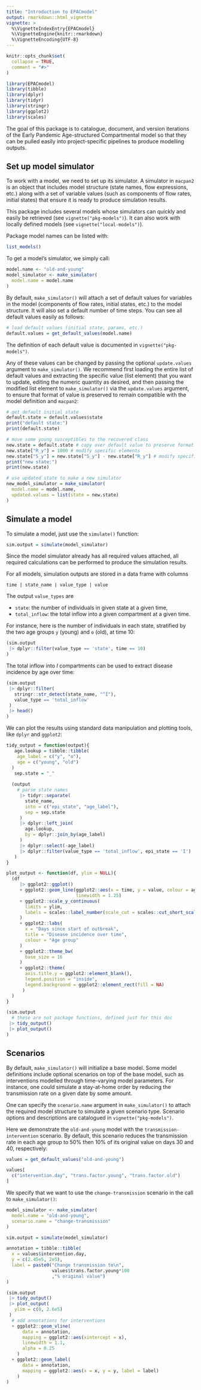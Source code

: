 ```yaml
---
title: "Introduction to EPACmodel"
output: rmarkdown::html_vignette
vignette: >
  %\VignetteIndexEntry{EPACmodel}
  %\VignetteEngine{knitr::rmarkdown}
  %\VignetteEncoding{UTF-8}
---
```


```r
knitr::opts_chunk$set(
  collapse = TRUE,
  comment = "#>"
)
```

```r
library(EPACmodel)
library(tibble)
library(dplyr)
library(tidyr)
library(stringr)
library(ggplot2)
library(scales)
```

The goal of this package is to catalogue, document, and version iterations of the Early Pandemic Age-structured Compartmental model so that they can be pulled easily into project-specific pipelines to produce modelling outputs. 

## Set up model simulator

To work with a model, we need to set up its simulator. A simulator in `macpan2` is an object that includes model structure (state names, flow expressions, etc.) along with a set of variable values (such as components of flow rates, initial states) that ensure it is ready to produce simulation results. 

This package includes several models whose simulators can quickly and easily be retrieved (see `vignette("pkg-models")`). It can also work with locally defined models (see `vignette("local-models")`). 

Package model names can be listed with:

```r
list_models()
```

To get a model's simulator, we simply call:

```r
model.name <- "old-and-young"
model_simulator <- make_simulator(
  model.name = model.name
)
```

By default, `make_simulator()` will attach a set of default values for variables in the model (components of flow rates, initial states, etc.) to the model structure. It will also set a default number of time steps. You can see all default values easily as follows:

```r
# load default values (initial state, params, etc.)
default.values = get_default_values(model.name)
```

The definition of each default value is documented in `vignette("pkg-models")`.

Any of these values can be changed by passing the optional `update.values` argument to `make_simulator()`. We recommend first loading the entire list of default values and extracting the specific value (list element) that you want to update, editing the numeric quantity as desired, and then passing the modified list element to `make_simulator()` via the `update.values` argument, to ensure that format of value is preserved to remain compatible with the model definition and `macpan2`:

```r
# get default initial state
default.state = default.values$state
print("default state:")
print(default.state)

# move some young susceptibles to the recovered class
new.state = default.state # copy over default value to preserve format
new.state["R_y"] = 1000 # modify specific elements
new.state["S_y"] = new.state["S_y"] - new.state["R_y"] # modify specific elements
print("new state:")
print(new.state)

# use updated state to make a new simulator 
new_model_simulator = make_simulator(
  model.name = model.name,
  updated.values = list(state = new.state)
)
```

## Simulate a model

To simulate a model, just use the `simulate()` function:

```r
sim.output = simulate(model_simulator)
```

Since the model simulator already has all required values attached, all required calculations can be performed to produce the simulation results. 

For all models, simulation outputs are stored in a data frame with columns

```
time | state_name | value_type | value
```

The output `value_types` are

- `state`: the number of individuals in given state at a given time,
- `total_inflow`: the total inflow into a given compartment at a given time.

For instance, here is the number of individuals in each state, stratified by the two age groups `y` (young) and `o` (old), at time 10:

```r
(sim.output
 |> dplyr::filter(value_type == 'state', time == 10)
)
```

The total inflow into $I$ compartments can be used to extract disease incidence by age over time:

```r
(sim.output
 |> dplyr::filter(
   stringr::str_detect(state_name, "^I"),
   value_type == 'total_inflow'
 )
 |> head()
)
```

We can plot the results using standard data manipulation and plotting tools, like `dplyr` and `ggplot2`:

```r
tidy_output = function(output){
   age.lookup = tibble::tibble(
    age_label = c("y", "o"),
    age = c("young", "old")
  )
   sep.state = "_"
  
  (output
    # parse state names
     |> tidyr::separate(
       state_name,
       into = c("epi_state", "age_label"),
       sep = sep.state
     )
     |> dplyr::left_join(
       age.lookup,
       by = dplyr::join_by(age_label)
     )
     |> dplyr::select(-age_label)
     |> dplyr::filter(value_type == 'total_inflow', epi_state == 'I')
   )
}

plot_output <- function(df, ylim = NULL){
  (df
     |> ggplot2::ggplot()
     + ggplot2::geom_line(ggplot2::aes(x = time, y = value, colour = age),
                          linewidth = 1.25)
     + ggplot2::scale_y_continuous(
       limits = ylim,
       labels = scales::label_number(scale_cut = scales::cut_short_scale())
     )
     + ggplot2::labs(
       x = "Days since start of outbreak",
       title = "Disease incidence over time",
       colour = "Age group"
     )
     + ggplot2::theme_bw(
       base_size = 16
     )
     + ggplot2::theme(
       axis.title.y = ggplot2::element_blank(),
       legend.position = "inside",
       legend.background = ggplot2::element_rect(fill = NA)
      )
  )
}

(sim.output
  # these are not package functions, defined just for this doc
 |> tidy_output()
 |> plot_output()
)
```

## Scenarios

By default, `make_simulator()` will initialize a base model. Some model definitions include optional scenarios on top of the base model, such as interventions modelled through time-varying model parameters. For instance, one could simulate a stay-at-home order by reducing the transmission rate on a given date by some amount. 

One can specify the `scenario.name` argument in `make_simulator()` to attach the required model structure to simulate a given scenario type. Scenario options and descriptions are catalogued in `vignette("pkg-models")`.

Here we demonstrate the `old-and-young` model with the `transmission-intervention` scenario. By default, this scenario reduces the transmission rate in each age group to 50% then 10% of its original value on days 30 and 40, respectively:

```r
values = get_default_values("old-and-young")

values[
  c("intervention.day", "trans.factor.young", "trans.factor.old")
]
```

We specify that we want to use the `change-transmission` scenario in the call to `make_simulator()`:

```r
model_simulator <- make_simulator(
  model.name = "old-and-young",
  scenario.name = "change-transmission"
)

sim.output = simulate(model_simulator)
```

```r
annotation = tibble::tibble(
  x = values$intervention.day,
  y = c(2.45e5, 2e5),
  label = paste0("Change transmission to\n",
                 values$trans.factor.young*100
                 ,"% original value")
)

(sim.output
 |> tidy_output()
 |> plot_output(
   ylim = c(0, 2.6e5)
 )
  # add annotations for interventions
  + ggplot2::geom_vline(
      data = annotation,
      mapping = ggplot2::aes(xintercept = x),
      linewidth = 1.1,
      alpha = 0.25
    )
  + ggplot2::geom_label(
      data = annotation,
      mapping = ggplot2::aes(x = x, y = y, label = label)
    )
)
```
